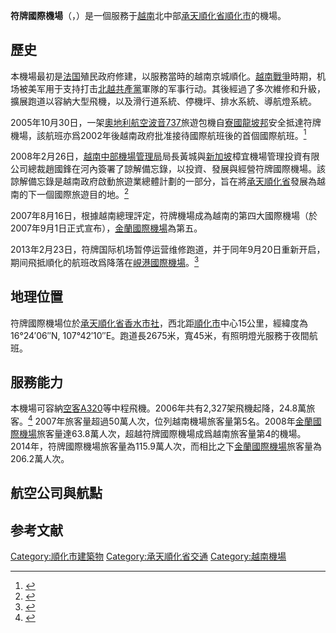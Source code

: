 {{Infobox Airport
|airport_name = 符牌国际机场
|image=San bay Phu Bai 2013.jpg
|type = 民用
|run by = 越南中部航空港總公司
|opened = 
|distance_to_city = 15公里
|elevation = 15米
|city = [[越南|越南]][[承天順化省|承天順化省]][[香水市社|香水市社]]黎仲迅路
|IATA = HUI
|ICAO = VVPB
|coordinates={{coord|16|24|06|N|107|42|10|E|type:airport}}
|runway1_heading = 09/27
|runway1_feet = 8,775
|runway1_meter = 2,675
|runway1_surface = 瀝青
}}
'''符牌國際機場'''（{{lang-vi|'''Sân bay quốc tế Phú Bài'''}}，{{airport codes|HUI|VVPB}}）是一個服務于[[越南|越南]]北中部[[承天順化省|承天順化省]][[順化市|順化市]]的機場。

== 歷史 ==
本機場最初是[[法国|法国]]殖民政府修建，以服務當時的越南京城順化。[[越南戰爭|越南戰爭]]時期，机场被美军用于支持打击[[北越|北越]][[共產黨|共產黨]]軍隊的军事行动。其後經過了多次維修和升級，擴展跑道以容納大型飛機，以及滑行道系統、停機坪、排水系統、導航燈系統。

2005年10月30日，一架[[奧地利航空|奧地利航空]][[波音737|波音737]]旅遊包機自[[寮國|寮國]][[龍坡邦國際機場|龍坡邦]]安全抵達符牌機場，該航班亦爲2002年後越南政府批准接待國際航班後的首個國際航班。<ref>{{cite web |title=Hãng hàng không quốc gia Cộng hòa Áo tại Phú Bài |url=http://pda.vietbao.vn/Kinh-te/Chuyen-bay-quoc-te-dau-tien-den-san-bay-Phu-Bai/30085762/88/ |publisher=Việt Báo Việt Nam PDA |accessdate=2019-10-22 |archive-url=https://web.archive.org/web/20191022083820/http://pda.vietbao.vn/Kinh-te/Chuyen-bay-quoc-te-dau-tien-den-san-bay-Phu-Bai/30085762/88/ |archive-date=2019-10-22 |dead-url=yes }}</ref>

2008年2月26日，[[越南中部機場管理局|越南中部機場管理局]]局長黃城與[[新加坡|新加坡]]樟宜機場管理投資有限公司總裁趙國鋒在河內簽署了諒解備忘錄，以投資、發展與經營符牌國際機場。該諒解備忘錄是越南政府啟動旅遊業總體計劃的一部分，旨在將[[承天順化省|承天順化省]]發展為越南的下一個國際旅遊目的地。<ref>{{cite web |title=星樟宜机场将投资经营越南顺化富牌机场 |url=https://www.traveldaily.cn/article/19394 |publisher=環球旅訊 |accessdate=2019-10-22 |archive-date=2019-10-22 |archive-url=https://web.archive.org/web/20191022083817/https://www.traveldaily.cn/article/19394 |dead-url=no }}</ref>

2007年8月16日，根據越南總理評定，符牌機場成為越南的第四大國際機場（於2007年9月1日正式宣布），[[金蘭國際機場|金蘭國際機場]]為第五。

2013年2月23日，符牌国际机场暂停运营维修跑道，并于同年9月20日重新开启，期间飛抵順化的航班改爲降落在[[峴港國際機場|峴港國際機場]]。<ref>{{Cite web |url=http://www.caa.gov.vn/Default.aspx?tabid=0&catid=419.435&articleid=9147 |title=存档副本 |access-date=2014-04-21 |archive-url=https://web.archive.org/web/20160923100346/http://www.caa.gov.vn/Default.aspx?tabid=0&catid=419.435&articleid=9147 |archive-date=2016-09-23 |dead-url=yes }}</ref>

== 地理位置 ==
符牌國際機場位於[[承天順化省|承天順化省]][[香水市社|香水市社]]，西北距[[順化市|順化市]]中心15公里，經緯度為16°24′06″N, 107°42′10″E。跑道長2675米，寬45米，有照明燈光服務于夜間航班。

== 服務能力 ==
本機場可容納[[空中巴士A320系列|空客A320]]等中程飛機。2006年共有2,327架飛機起降，24.8萬旅客。<ref>{{cite web |title=Phú Bài sẽ trở thành cảng hàng không quốc tế |url=http://vietnamnet.vn/kinhte/kinhdoanh/2007/03/674928/ |publisher=Vietnamnet |accessdate=2019-10-22 |archive-date=2019-03-27 |archive-url=https://web.archive.org/web/20190327112102/https://vietnamnet.vn/kinhte/kinhdoanh/2007/03/674928/ |dead-url=no }}</ref>
2007年旅客量超過50萬人次，位列越南機場旅客量第5名。2008年[[金蘭國際機場|金蘭國際機場]]旅客量達63.8萬人次，超越符牌國際機場成爲越南旅客量第4的機場。2014年，符牌國際機場旅客量為115.9萬人次，而相比之下[[金蘭國際機場|金蘭國際機場]]旅客量為206.2萬人次。

== 航空公司與航點 ==
{{Airport-dest-list
|{{flagicon|VNM}}[[捷星太平洋航空|捷星太平洋航空]]|[[新山一国际机场|胡志明市]]、[[莲姜机场|大叻]]
|{{flagicon|VNM}}[[越竹航空|越竹航空]]|[[内排国际机场|河內]]
|{{flagicon|VNM}}[[越南航空|越南航空]]|[[新山一国际机场|胡志明市]]、[[内排国际机场|河內]]
|{{flagicon|VNM}}[[越捷航空|越捷航空]]|[[新山一国际机场|胡志明市]]、[[内排国际机场|河內]]
|{{flagicon|VNM}}[[越南海鷗航空|越南海鷗航空]]|[[峴港国际机场|峴港]]
}}

== 参考文献 ==
{{reflist}}

{{越南機場}}
[[Category:順化市建築物|Category:順化市建築物]]
[[Category:承天順化省交通|Category:承天順化省交通]]
[[Category:越南機場|Category:越南機場]]
